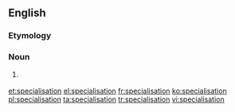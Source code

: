 ==English==

===Etymology===
{{suffix|specialise|ation}}

===Noun===
{{en-noun}}

# {{context|British spelling}} {{alternative spelling of|specialization}}

[[et:specialisation]]
[[el:specialisation]]
[[fr:specialisation]]
[[ko:specialisation]]
[[pl:specialisation]]
[[ta:specialisation]]
[[tr:specialisation]]
[[vi:specialisation]]